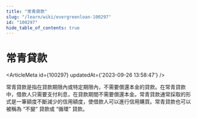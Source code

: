 ```yaml
---
title: "常青貸款"
slug: "/learn/wiki/evergreenloan-100297"
id: "100297"
hide_table_of_contents: true
---
```



# 常青貸款

<ArticleMeta id={100297} updatedAt={'2023-09-26 13:58:47'} />
<div className='border-solid border-b border-t-0 my-4 border-[var(--ifm-color-gray-300)]' />

常青貸款是指在貸款期限內或特定期限內，不需要償還本金的貸款。在常青貸款中，借款人只需要支付利息，在貸款期間不需要償還本金。常青貸款通常採取的形式是一筆額度不斷減少的信用額度，使借款人可以進行信用購買。常青貸款也可以被稱為 “不變” 貸款或 “循環” 貸款。
